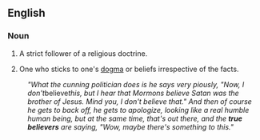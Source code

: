 ==English==
===Noun===
{{en-noun|sg=[[true]] [[believer]]}}

#{{ecclesiastical}} A strict follower of a religious doctrine.
#{{idiomatic}} One who sticks to one's [[dogma]] or beliefs irrespective of the facts.
:''"What the cunning politician does is he says very piously, "Now, I don't ''believe'' this, but I hear that Mormons believe Satan was the brother of Jesus. Mind you, I don't believe that." And then of course he gets to back off, he gets to apologize, looking like a real humble human being, but at the same time, that's out there, and the '''true believers''' are saying, "Wow, maybe there's something to this."''
